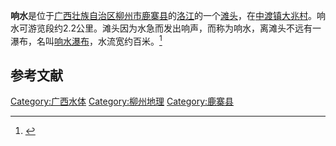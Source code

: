 {{Otheruses|subject=响水滩|other='''响水'''的其他含义|响水}}
'''响水'''是位于[[广西壮族自治区|广西壮族自治区]][[柳州市|柳州市]][[鹿寨县|鹿寨县]]的[[洛江|洛江]]的一个[[滩头|滩头]]，在[[中渡镇|中渡镇]][[大兆村|大兆村]]。响水可游览段约2.2公里。滩头因为水急而发出响声，而称为响水，离滩头不远有一瀑布，名叫[[响水瀑布|响水瀑布]]，水流宽约百米。<ref>{{Cite web |author= |title=柳州市主要景区 |publisher=广西地情网 |url=http://www.gxdqw.com/Item/1844.aspx |date=2009年4月15日 |deadurl=yes |archiveurl=https://web.archive.org/web/20110806080829/http://www.gxdqw.com/Item/1844.aspx |archivedate=2011年8月6日 |accessdate=2011年5月30日 }}</ref>

== 参考文献 ==
{{reflist}}

{{柳州地标}}
[[Category:广西水体|Category:广西水体]]
[[Category:柳州地理|Category:柳州地理]]
[[Category:鹿寨县|Category:鹿寨县]]